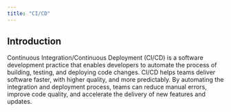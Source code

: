 ```yaml
---
title: "CI/CD"
---
```


## Introduction

Continuous Integration/Continuous Deployment (CI/CD) is a software development practice that enables developers to automate the process of building, testing, and deploying code changes. CI/CD helps teams deliver software faster, with higher quality, and more predictably. By automating the integration and deployment process, teams can reduce manual errors, improve code quality, and accelerate the delivery of new features and updates.